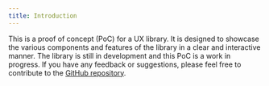 ```yaml
---
title: Introduction
---
```



This is a proof of concept (PoC) for a UX library. It is designed to showcase the various components and features of the library in a clear and interactive manner. The library is still in development and this PoC is a work in progress. If you have any feedback or suggestions, please feel free to contribute to the <a href={GITHUB_REPO_URL}>GitHub repository</a>.
